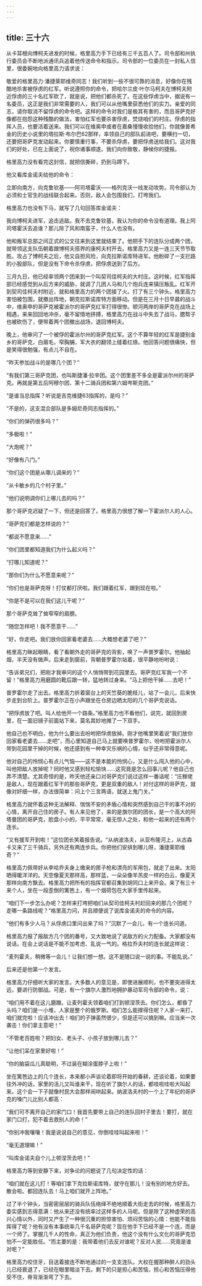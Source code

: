 ```yaml
---
---
---
```

title: 三十六
---




从卡耳根向博柯夫进发的时候，格里高力手下已经有三千五百人了。司令部和州执行委员会不断地派通讯兵追着他传送命令和指示。司令部的一位委员在一封私人信里，很委婉地向格里高力请求说：

敬爱的格里高力·潘捷莱耶维奇同志！我们听到一些不很可靠的消息，好像你在残酷地杀害被俘虏的红军。听说遵照你的命令，把哈尔兰皮·叶尔马柯夫在博柯夫附近俘虏的三十名红军砍了，就是说，把他们都杀死了。在这些俘虏当中，据说有一名委员，这正是我们非常需要的人，我们可以从他嘴里获悉他们的实力。亲爱的同志，请你取消不留俘虏的命令吧。这样的命令对我们是极其有害的，而且哥萨克好像都在抱怨这种残酷的做法，害怕红军也要杀害俘虏，焚烧咱们的村庄。俘虏的指挥人员，也要活着送来。我们可以在维奥申或者在嘉桑慢慢收拾他们，你就像普希金的历史小说里的塔拉斯·布尔巴62那样，率领自己的部队前进吧，要横扫一切，还要把哥萨克发动起来。你要慎重行事，不要杀俘虏，要把俘虏送给我们。这对我们的好处，已在上面说了，祝你诸事顺遂。我们向你致敬，静候你的捷报。

格里高力没有看完这封信，就把信撕碎，扔到马蹄下。

他又看库金诺夫给他的命令：

立即向南方，向克鲁钦基——阿司塔霍沃——格列克沃一线发动攻势。司令部认为必须和士官生的战线联合起来。否则，敌人会包围我们，打垮我们。

格里高力也没有下马，就写了几句回答库金诺夫：

我向博柯夫进军，追击逃敌。我不去克鲁钦基，我认为你的命令没有道理。我上阿司塔霍沃去追谁？那儿除了风和南蛮子，什么人也没有。

他和叛军总部之间正式的公文往来到这里就结束了。他把手下的连队分成两个团，就带领这支队伍朝着跟博柯夫搭界的康柯夫村开去。格里高力又是一连三天节节取胜。攻占了博柯夫之后，他又自担风险，向克拉斯诺库特进军。他粉碎了一支拦路的小股部队，但是没有下命令杀俘虏，把俘虏送到了后方。

三月九日，他已经率领两个团来到一个叫契司佳柯夫的大村庄。这时候，红军指挥部已经感觉到从后方来的威胁，就调了几团人马和几个炮兵连来镇压叛乱。红军开到契司佳柯夫村附近，就和格里高力的两个团接了火。打了有三个钟头。格里高力害怕被包围，就撤出阵地，朝克拉斯诺库特方面移动。但是在三月十日早晨的战斗中，维奥申的哥萨克被霍派尔的哥萨克红军打得很惨。顿河两岸的哥萨克在战场上相遇，来来回回地冲杀，毫不留情地拼搏，格里高力在战斗中失去了战马，腮帮子也被砍伤了，便带着两个团撤出战场，退回博柯夫。

晚上，他审问了一个被俘的霍派尔州的哥萨克红军。这个不算年轻的红军是捷别金乡的哥萨克，白眉毛，窄胸脯，军大衣的翻领上缝着红绦。他回答问题很痛快，但是笑得很勉强，有点儿不自在。

“昨天参加战斗的是哪几个团？”

“有我们第三哥萨克团，也叫斯捷潘·拉辛团。这个团里差不多全是霍派尔州的哥萨克。再就是第五后阿穆尔团、第十二骑兵团和第六姆岑斯克团。”

“是谁当总指挥？听说是吉克维捷63指挥的，是吗？”

“不是的，这支混合部队是多姆尼奇同志指挥的。”

“你们的弹药很多吗？”

“多极啦！”

“大炮呢？”

“好像有八门。”

“你们这个团是从哪儿调来的？”

“从卡敏乡的几个村子里。”

“他们说明调你们上哪儿去的吗？”

那个哥萨克迟疑了一下，但还是回答了。格里高力很想了解一下霍派尔人的人心。

“哥萨克们都是怎样说的？”

“都说不愿意来……”

“你们团里都知道我们为什么起义吗？”

“打哪儿知道呢？”

“那你们为什么不愿意来呢？”

“你们也是哥萨克呀！打仗都打厌啦。我们跟着红军，跟到现在啦。”

“你是不是可以在我们这儿干呢？”

那个哥萨克耸了耸窄窄的肩膀。

“随您怎样吧！我不愿意干……”

“好，你走吧。我们放你回家看老婆去……大概想老婆了吧？”

格里高力眯起眼睛，看了看朝外走的哥萨克的背影，唤了一声普罗霍尔。他抽起烟，半天没有做声。后来走到窗前，背朝普罗霍尔站着，很平静地吩咐说：

“告诉弟兄们，把刚才我审问的这个人悄悄带到花园里去。哥萨克红军我一个不留！”格里高力用磨圆的靴后跟一转，猛地转过身来。“马上把他干掉……去吧！”

普罗霍尔走了出去。格里高力折着窗台上的天竺葵的脆枝儿，站了一会儿，后来快步走到台阶上。普罗霍尔正在小声跟坐在仓房边晒太阳的几个哥萨克说话。

“把俘虏放了吧。叫人给他开一个路条。”格里高力也不看他们，说完，就回到房里，在一面旧镜子前面站下来，莫名其妙地摊了一下双手。

他自己也不明白，他为什么要出去吩咐把俘虏放掉。刚才他嘴里笑着说“我们放你回家看老婆去……走吧”，而心里知道自己马上就要唤普罗霍尔，吩咐把霍派尔人带到花园里干掉的时候，他还感到有一种幸灾乐祸的心情，似乎还非常得意呢。

他对自己的怜悯心有点儿气恼——这不是本能的怜悯心，又是什么闯入他的心中，叫他把敌人放掉呢？同时他又感到轻松愉快……这究竟是怎么回事儿呢？他自己也弄不清楚。尤其奇怪的是，昨天他还亲口对哥萨克们说过这样一番话呢：“庄稼佬是敌人，现在跟着红军干的那些哥萨克，更是双重的敌人！对付这样的哥萨克，就像对奸细一样，办法很简单：问上个三言两语，就送上鬼门关。”

格里高力就怀着这种无法解释、惴惴不安的矛盾心情和突然感到自己干的事不对的心情，离开自己住的房子。有人来见他了，来的是旗尔团的团长，是一个高大的阿塔曼团的哥萨克，脸盘小小的，平平常常，毫无惊人之处，和他一起来的还有两个连长。

“又有援军开到啦！”这位团长笑着报告说。“从纳波洛夫，从亚布隆河上，从古森卡又来了三千骑兵，另外还有两连步兵。你把他们安排到哪儿呀，潘捷莱耶维奇？”

格里高力佩带好从李哈乔夫身上缴来的匣子枪和漂亮的军用包，就走了出来。太阳晒得暖洋洋的。天空像夏天那样高，那样蓝，一朵朵像羊羔皮一样的白云，像夏天那样向南方飘去。格里高力把所有的指挥官都召集到胡同口上来开会。来了有三十来个人，坐在一段歪倒的篱笆上，有一个烟荷包在大家手里传起来。

“咱们下一步怎么办呢？怎样来打垮把咱们从契司佳柯夫村赶回来的那几个团呢？走哪一条路线呢？”格里高力问，并且顺便说了说库金诺夫的命令的内容。

“他们有多少人马？从俘虏口里问出来了吗？”沉默了一会儿，有一个连长问道。

格里高力报了报敌方几个团的番号，又大致地说了说敌方的火力配备。大家都没有说话。在会上说话是不能不加考虑、乱说一气的。格拉乔夫村的连长就这样说：

“麦列霍夫，稍微等一会儿！让我们想一想。这不是随口说一说的事。不能乱说。”

后来还是他第一个发言。

格里高力仔细听大家的发言。大多数人的意见是，即使进展顺利，也不要突进得太远，要进行防御战。可是，有一个旗尔人激烈地拥护暴动军司令部的命令，说：

“咱们用不着在这儿磨蹭。让麦列霍夫领着咱们打到顿涅茨去。你们怎么，都昏了头吗？咱们是一小堆，人家是整个的俄罗斯。咱们怎么能撑得住呢？人家一来打，咱们就完啦！应该冲出去！咱们的子弹虽然很少，但是还可以搞到嘛。应当来一次袭击！你们拿主意吧！”

“不管老百姓啦？把妇女、老头子、小孩子放到哪儿去？”

“让他们呆在家里好啦！”

“你的脑袋瓜儿真聪明，不过装在糊涂蛋脖子上啦！”

坐在篱笆边上的几个连长，本来都小声谈论着即将开始的春耕，还谈论着，如果要往外冲的话，家里的活儿又叫谁来干，现在听了旗尔人的话，都哇啦哇啦大叫起来。这个会一下子就像村民大会那样闹哄起来。纳波洛夫村的一个上了年纪的哥萨克的嗓门儿比别人都高：

“我们可不离开自己的家门口！我首先要带上自己的连队回村子里去！要打，就在家门口打，犯不着去救别人的命！”

“你别冲我嚷嚷！我是说说自己的意见，你倒哇哇叫起来啦！”

“毫无道理嘛！”

“叫库金诺夫自个儿上顿涅茨去吧！”

格里高力等到安静下来，对争论的问题说了几句决定性的话：

“咱们就在这儿打！等咱们拿下克拉斯诺库特，就守在那儿！没有别的地方好去。散会啦。都回连队去！马上咱们就开上阵地。”

过了半个钟头，当密密层层的骑兵队伍络绎不绝地顺着大街走去的时候，格里高力委实感到志得意满：他从来还没有统率过这样多的人马呢。但是除了这种虚荣的高兴心情以外，同时又产生了一种很沉重的担惊害怕、烦闷苦恼的心情：他能不能指挥得了呢？他有没有本事统率几千名哥萨克呢？现在他手下已经不是一个连，而是一个师了。掌握几千人的性命，真正为他们负责，他这个没有什么文化的哥萨克恐怕不一定能胜任。“而主要的是：我带着他们去反对谁呢？反对人民……究竟是谁对呢？”

格里高力咬住牙，目送着接连不断地通过的一支支连队。大权在握那种醉人的劲头儿已经衰退了，已经在眼里暗淡下去。剩下的只是担心和苦恼，担心和苦恼压得他受不住，脊背渐渐弯了下去。